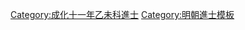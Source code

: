 {{Navbox
|name = 成化十一年乙未科殿試金榜
|title = 成化十一年（[[1475年]]）乙未科殿試金榜
|titlestyle = background-color:#FFD700;
|image =
|style = width:100%;text-align:center; 
|groupstyle = text-align:center; background-color:#FFD700;
|liststyle = text-align:center;
|state = {{{state<includeonly>|collapsed</includeonly>}}}
|group1 = 第一甲<br>賜進士及第<br>共3名
|list1 = '''[[謝遷|謝　遷]]''' - '''[[劉戩|劉　戩]]''' - '''[[王鏊|王　鏊]]'''

|group2 = 第二甲<br>賜進士出身<br>共95名
|list2 = [[卜同|卜　同]] - [[徐洪|徐　洪]] - [[洪鍾|洪　鍾]] - [[金楷|金　楷]] - [[王沂|王　沂]] - [[郭定|郭　定]] - [[杨茂元]] - [[楊仕偉]] - [[劉忠 (成化乙未進士)|劉　忠]] - [[吳倬|吳　倬]]<br>[[張銳 (成化乙未進士)|張　銳]] - [[華山 (成化進士)|華　山]] - [[王傅 (成化二甲進士)|王　傅]] - [[仰昇|仰　昇]] - [[陳謨 (成化乙未進士)|陳　謨]] - [[程廷珙]] - [[吳欽|吳　欽]] - [[彭經|彭　經]] - [[馬中錫]] - [[鄭重 (成化進士)|鄭　重]]<br>[[王鏓|王　鏓]] - [[伍希閔]] - [[雷士旃]] - [[童潮|童　潮]] - [[范吉|范　吉]] - [[陳相 (成化進士)|陳　相]] - [[左悠|左　悠]] - [[孫裕 (成化進士)|孫　裕]] - [[葉盛 (成化進士)|葉　盛]] - [[陳珍 (成化進士)|陳　珍]]<br>[[元守直]] - [[吳珍 (成化二甲進士)|吳　珍]] - [[吳誠 (成化進士)|吳　誠]] - [[吳洪_(成化進士)|吳　洪]] - [[蘇章 (明朝)|蘇　章]] - [[陳綬 (成化進士)|陳　綬]] - [[李哲 (成化進士)|李　哲]] - [[楊棨|楊　棨]] - [[史俊|史　俊]] - [[馬璠|馬　璠]]<br>[[曹元|曹　元]] - [[李雲 (成化乙未進士)|李　雲]] - [[袁宏 (成化進士)|袁　宏]] - [[趙鶴齡 (成化進士)|趙鶴齡]] - [[王嶽 (成化乙未進士)|王　嶽]] - [[彭綱|彭　綱]] - [[劉紳 (成化乙未進士)|劉　紳]] - [[張本 (成化進士)|張　本]] - [[毛倫 (成化進士)|毛　倫]] - [[廖中|廖　中]]<br>[[章玄應]] - [[周宏 (成化進士)|周　宏]] - [[黃鐸|黃　鐸]] - [[俞經|俞　經]] - [[盧鴻 (成化進士)|盧　鴻]] - [[尹珍 (成化進士)|尹　珍]] - [[徐源 (成化進士)|徐　源]] - [[江貴|江　貴]] - [[陸遠|陸　遠]] - [[劉杲 (明朝)|劉　杲]]<br>[[和暲|和　暲]] - [[任文遂]] - [[耿文睿]] - [[吳瑞 (成化進士)|吳　瑞]] - [[諸讓|諸　讓]] - [[趙恩|趙　恩]] - [[王盛|王　盛]] - [[畢亨 (成化進士)|畢　亨]] - [[魯誠|魯　誠]] - [[秦巘|秦　巘]]<!---左山右獻---><br>[[朱愷|朱　愷]] - [[楊奉春]] - [[王敏 (成化進士)|王　敏]] - [[汪凤|汪　鳳]] - [[吳愈 (成化進士)|吳　愈]] - [[姚昺|姚　昺]] - [[吳嵩 (臨川)|吳　嵩]] - [[劉時 (成化進士)|劉　時]] - [[冒政|冒　政]] - [[陸怡|陸　怡]]<br>[[黃鉞 (成化進士)|黃　鉞]] - [[劉定昌]] - [[周鳳 (成化乙未進士)|周　鳳]] - [[趙明 (成化進士)|趙　明]] - [[潘祺|潘　祺]] - [[潘洪_(成化進士)|潘　洪]] - [[劉鵬 (成化進士)|劉　鵬]] - [[楊杲 (成化進士)|楊　杲]] - [[許弼|許　弼]] - [[童柷|童　柷]]<br>[[周盈|周　盈]] - [[童蘭|童　蘭]] - [[樓東|樓　東]] - [[管達|管　達]] - [[王懋 (成化進士)|王　懋]]<span style="color: #F7F7F7;"> - －－－ - －－－ - －－－ - －－－ - －－－</span>

|group3 = 第三甲<br>賜同進士出身<br>共202名
|list3 = [[張琛 (成化進士)|張　琛]] - [[余琦|余　琦]] - [[王臯 (成化進士)|王　臯]] - [[俞振才]] - [[吳轍|吳　轍]] - [[吳仲珠]] - [[李㵝|李　㵝]] - [[趙泰 (成化進士)|趙　泰]] - [[向翀|向　翀]] - [[宋宣|宋　宣]]<br>[[劉瓚 (成化乙未進士)|劉　瓚]] - [[戈瑄|戈　瑄]] - [[武清 (成化進士)|武　清]] - [[文瑞 (成化進士)|文　瑞]] - [[蕭惠 (成化進士)|蕭　惠]] - [[馮衡|馮　衡]] - [[黃玹|黃　玹]] - [[楊璡 (成化進士)|楊　璡]] - [[藍洪|藍　洪]] - [[曹英 (成化進士)|曹　英]]<br>[[曹瀾|曹　瀾]] - [[胡英 (成化進士)|胡　英]] - [[任泰 (明朝進士)|任　泰]] - [[韓明 (成化進士)|韓　明]] - [[徐同愛]] - [[李興 (明朝)|李　興]] - [[佟珍|佟　珍]] - [[田畊|田　畊]] - [[鄭錡|鄭　錡]] - [[余順|余　順]]<br>[[吳綱 (成化進士)|吳　綱]] - [[鄭克昭]] - [[王有恬]] - [[盧勗|盧　勗]] - [[孫軻|孫　軻]] - [[田禋|田　禋]] - [[堵昇|堵　昇]] - [[沈振|沈　振]] - [[俞琛|俞　琛]] - [[周儀|周　儀]]<br>[[陳嵩 (成化進士)|陳　嵩]] - [[樂鏞|樂　鏞]] - [[史書 (成化進士)|史　書]] - [[齊廷珪]] - [[唐韶|唐　韶]] - [[余鐖|余　鐖]] - [[劉倫|劉　倫]] - [[董復|董　復]] - [[楊鈺|楊　鈺]] - [[潘隆|潘　隆]]<br>[[魏璋|魏　璋]] - [[周宗 (明朝)|周　宗]] - [[吳福 (成化進士)|吳　福]] - [[吳穀|吳　穀]] - [[凌寀|凌　寀]] - [[葉琛 (成化進士)|葉　琛]] - [[郭纶 (成化进士)|郭　綸]] - [[王瑭|王　瑭]] - [[陳景隆]] - [[陳經 (成化進士)|陳　經]]<br>[[張鼎 (成化乙未進士)|張　鼎]] - [[孔斌 (成化進士)|孔　斌]] - [[張宏 (成化進士)|張　宏]] - [[林淮|林　淮]] - [[鄭欽 (成化進士)|鄭　欽]] - [[劉信 (成化進士)|劉　信]] - [[李楫 (成化進士)|李　楫]] - [[陳祥 (成化進士)|陳　祥]] - [[謝富陽]] - [[周木|周　木]]<br>[[郭秩 (成化進士)|郭　秩]] - [[張廣 (成化進士)|張　廣]] - [[施裕|施　裕]] - [[陳熊 (成化進士)|陳　熊]] - [[黎經|黎　經]] - [[何珖|何　珖]] - [[陸愈|陸　愈]] - [[陳琚|陳　琚]] - [[周洪 (成化乙未進士)|周　洪]] - [[王傅 (成化三甲進士)|王　傅]]<br>[[孫賓|孫　賓]] - [[何善|何　善]] - [[李思明 (成化進士)|李思明]] - [[蹇霆|蹇　霆]] - [[黃乾亨 (明朝)|黃乾亨]] - [[宋德 (成化進士)|宋　德]] - [[錢承德]] - [[華仲賢]] - [[胡瀛 (成化進士)|胡　瀛]] - [[李行 (成化進士)|李　行]]<br>[[李旻 (成化乙未進士)|李　旻]] - [[王琰 (成化進士)|王　琰]] - [[向榮 (成化進士)|向　榮]] - [[王舉 (成化進士)|王　舉]] - [[朱洪|朱　洪]] - [[紀傑|紀　傑]] - [[閻仲宇]] - [[郭珙|郭　珙]] - [[陳奐 (成化進士)|陳　奐]] - [[陳懋源]]<br>[[陳忠 (成化乙未進士)|陳　忠]] - [[顏涇|顏　涇]] - [[方涉|方　涉]] - [[張瓚 (成化乙未進士)|張　瓚]] - [[李琨 (成化進士)|李　琨]] - [[趙年|趙　年]] - [[湯鼐|湯　鼐]] - [[袁鳳|袁　鳳]] - [[田孔昭]] - [[趙琮|趙　琮]]<br>[[劉傅|劉　傅]] - [[郭紳|郭　紳]] - [[唐相|唐　相]] - [[吳珏|吳　珏]] - [[王嵩 (成化進士)|王　嵩]] - [[文貴|文　貴]] - [[張穀 (成化乙未進士)|張　穀]] - [[鄒魯 (成化進士)|鄒　魯]] - [[秦蕃|秦　蕃]] - [[繆樗|繆　樗]]<br>[[蕭謙 (成化乙未進士)|蕭　謙]] - [[陳鉞 (成化乙未進士)|陳　鉞]] - [[魏琮|魏　琮]] - [[王弼 (成化乙未進士)|王　弼]] - [[張玉林 (1431年)|張玉林]] - [[袁士鳳]] - [[朱瓚|朱　瓚]] - [[何鈞|何　鈞]] - [[馬通 (成化進士)|馬　通]] - [[張璟|張　璟]]<br>[[馮義|馮　義]] - [[劉愷 (成化進士)|劉　愷]] - [[張貫|張　貫]] - [[張賓 (成化進士)|張　賓]] - [[張西銘 (成化進士)|張西銘]] - [[王宬|王　宬]] - [[金章 (成化進士)|金　章]] - [[胡棨|胡　棨]] - [[李尚達]] - [[倫善|倫　善]]<br>[[陳睿 (成化進士)|陳　睿]] - [[滑浩|滑　浩]] - [[唐昭|唐　昭]] - [[馮允中]] - [[吳淑 (成化進士)|吳　淑]] - [[李德恢]] - [[李毓 (成化進士)|李　毓]] - [[趙讓 (明朝)|趙　讓]] - [[海澄 (成化進士)|海　澄]] - [[張鼐 (成化進士)|張　鼐]]<br>[[雷以時]] - [[王僑 (成化進士)|王　僑]] - [[曾䡵|曾　䡵]] - [[賀思聰]] - [[周冕 (成化進士)|周　冕]] - [[柯忠|柯　忠]] - [[石瑭|石　瑭]] - [[張輔 (成化進士)|張　輔]] - [[張勛 (成化進士)|張　勛]] - [[李輝 (成化進士)|李　輝]]<br>[[張穟|張　穟]] - [[李遜 (成化進士)|李　遜]] - [[林元甫]] - [[劉璟_(刑部尚書)|劉　璟]] - [[黃錀|黃　錀]] - [[徐海 (成化進士)|徐　海]] - [[黎鼎|黎　鼎]] - [[楊傑 (成化乙未進士)|楊　傑]] - [[唐瑢|唐　瑢]] - [[趙溥|趙　溥]]<br>[[劉英 (成化進士)|劉　英]] - [[李參 (成化進士)|李　參]] - [[陳轂|陳　轂]] - [[吳珍 (成化三甲進士)|吳　珍]] - [[馬昆|馬　昆]] - [[林資|林　資]] - [[郭資 (成化進士)|郭　資]] - [[王珩 (成化進士)|王　珩]] - [[毛鳳來 (成化進士)|毛鳳來]] - [[王華 (成化乙未進士)|王　華]]<br>[[張雄 (成化乙未進士)|張　雄]] - [[費瑄|費　瑄]] - [[車明理]] - [[陳讓 (成化進士)|陳　讓]] - [[陳天元]] - [[張超 (成化進士)|張　超]] - [[白忠|白　忠]] - [[李智 (明朝)|李　智]] - [[盛德 (成化進士)|盛　德]] - [[王俨 (成化乙未进士)|王　儼]]<br>[[趙繡|趙　繡]] - [[馬銓|馬　銓]] - [[閻倫|閻　倫]] - [[李魁 (政治人物)|李　魁]] - [[田景賢]] - [[潘盛|潘　盛]] - [[劉清 (成化乙未進士)|劉　清]] - [[張源潔]] - [[秦昇 (成化進士)|秦　昇]] - [[周啓|周　啓]]<br>[[戚昂|戚　昂]] - [[陳倫 (成化進士)|陳　倫]]<span style="color: #FFFFFF;"> - －－－ - －－－ - －－－ - －－－ - －－－ - －－－ - －－－ - －－－</span>
|belowstyle = text-align: center; background-color:#FFD700;
|below='''前一科：[[Template:成化八年壬辰科殿試金榜|成化八年壬辰科]]　'''·'''　後一科：[[Template:成化十四年戊戌科殿試金榜|成化十四年戊戌科]]'''
}}
[[Category:成化十一年乙未科進士]]
<noinclude>
[[Category:成化十一年乙未科進士| ]]
[[Category:明朝進士模板]]</noinclude>